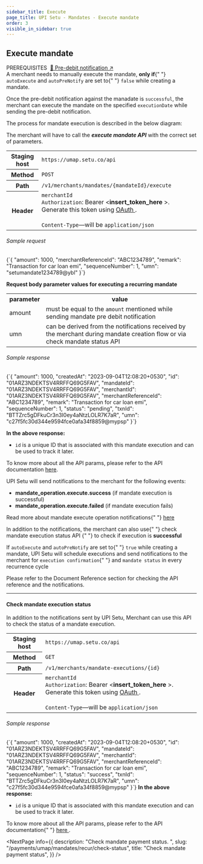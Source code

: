 ```yaml
---
sidebar_title: Execute
page_title: UPI Setu - Mandates - Execute mandate
order: 3
visible_in_sidebar: true
---
```


## Execute mandate

<Text size="small" weight="600">
  PREREQUISITES&nbsp;
</Text>
<a href="/payments/umap/mandates/recur/pre-debit-notify" target="_self">
  🌟 Pre-debit notification ↗
</a>

<br />

<Callout type="tip">
  A merchant needs to manually execute the mandate, <strong>only if</strong>{" "}
  <code>autoExecute</code> and <code>autoPreNotify</code> are set to{" "}
  <code>false</code> while creating a mandate.
</Callout>

<br />

Once the pre-debit notification against the manadate is `successful`, the merchant can
execute the mandate on the specified `executionDate` while sending the pre-debit
notification.

The process for mandate execution is described in the below diagram:

The merchant will have to call the **<i>execute mandate API</i>** with the correct set of parameters.

<table>
  <tbody>
    <tr>
      <th>Staging host</th>
      <td>
        <code>https://umap.setu.co/api</code>
      </td>
    </tr>
    <tr>
      <th>Method</th>
      <td>
        <code>POST</code>
      </td>
    </tr>
    <tr>
      <th>Path</th>
      <td>
        <code>/v1/merchants/mandates/&#123;mandateId&#125;/execute</code>
      </td>
    </tr>
    <tr>
      <th>Header</th>
      <td>
        <code>merchantId</code>
        <br />
        <code>Authorization</code>: Bearer &lt;<b>insert_token_here</b>
        &gt;. Generate this token using <a
          href="/payments/umap/api-integration"
          target="_blank"
        >
          OAuth
        </a>
        .<br />
        <br />
        <code>Content-Type</code>—will be <code>application/json</code>
      </td>
    </tr>
  </tbody>
</table>

###### Sample request

<CodeBlockWithCopy language="json">
  {`{
    "amount": 1000,
    "merchantReferenceId": "ABC1234789",
    "remark": "Transaction for car loan emi",
    "sequenceNumber": 1,
    "umn": "setumandate1234789@ybl"
}`}
</CodeBlockWithCopy>

<p>
  <b>Request body parameter values for executing a recurring mandate</b>
</p>
<table>
  <tr>
    <th>parameter</th>
    <th>value</th>
  </tr>
  <tr>
    <td>amount</td>
    <td>
      must be equal to the <code>amount</code> mentioned while sending mandate
      pre debit notification
    </td>
  </tr>
  <tr>
    <td>umn</td>
    <td>
      can be derived from the notifications received by the merchant during
      mandate creation flow or via check mandate status API
    </td>
  </tr>
</table>

###### Sample response

<CodeBlockWithCopy language="json">
  {`{
  "amount": 1000,
  "createdAt": "2023-09-04T12:08:20+0530",
  "id": "01ARZ3NDEKTSV4RRFFQ69G5FAV",
  "mandateId": "01ARZ3NDEKTSV4RRFFQ69G5FAV",
  "merchantId": "01ARZ3NDEKTSV4RRFFQ69G5FAV",
  "merchantReferenceId": "ABC1234789",
  "remark": "Transaction for car loan emi",
  "sequenceNumber": 1,
  "status": "pending",
  "txnId": "BTTZrc5gDFkuCr3n3I0ey4aNtzLOLR7K7aR",
  "umn": "c27f5fc30d344e9594fce0afa34f8859@mypsp"
}`}
</CodeBlockWithCopy>

**In the above response:**

- `id` is a unique ID that is associated with this mandate execution and can be used to track it later.

To know more about all the API params, please refer to the API documentation <a href="/payments/umap/api-reference#/category~mandates/operation~mandates#execute" target="_blank">here</a>.

<p>
  UPI Setu will send notifications to the merchant for the following events:
</p>
<ul>
  <li>
    <b>mandate_operation.execute.success</b> (if mandate execution is
    successful)
  </li>
  <li>
    <b>mandate_operation.execute.failed</b> (if mandate execution fails)
  </li>
</ul>
<p>
  Read more about mandate execute operation notifications{" "}
  <a href="/payments/umap/notifications/mandates/execute">here</a>
</p>

<p>
  In addition to the notifications, the merchant can also use{" "}
  <Link href="/payments/umap/mandates/recur/execute#check-mandate-execution-status">
    check mandate execution status API
  </Link>{" "}
  to check if execution is <b>successful</b>
</p>

<Callout type="highlight">
  If <code>autoExecute</code> and <code>autoPreNotify</code> are set to{" "}
  <code>true</code> while creating a mandate, UPI Setu will schedule executions
  and send notifications to the merchant for <code>execution confirmation</code>{" "}
  and <code>mandate status</code> in every recurrence cycle
</Callout>

Please refer to the Document Reference section for checking the API reference and the notifications.

<hr class="tertiary" />

#### Check mandate execution status

In addition to the notifications sent by UPI Setu, Merchant can use this API to check the status of a mandate execution.

<table>
  <tbody>
    <tr>
      <th>Staging host</th>
      <td>
        <code>https://umap.setu.co/api</code>
      </td>
    </tr>
    <tr>
      <th>Method</th>
      <td>
        <code>GET</code>
      </td>
    </tr>
    <tr>
      <th>Path</th>
      <td>
        <code>/v1/merchants/mandate-executions/&#123;id&#125;</code>
      </td>
    </tr>
    <tr>
      <th>Header</th>
      <td>
        <code>merchantId</code>
        <br />
        <code>Authorization</code>: Bearer &lt;<b>insert_token_here</b>
        &gt;. Generate this token using <a
          href="/payments/umap/api-integration"
          target="_blank"
        >
          OAuth
        </a>
        .<br />
        <br />
        <code>Content-Type</code>—will be <code>application/json</code>
      </td>
    </tr>
  </tbody>
</table>

<h6>Sample response</h6>
<CodeBlockWithCopy language="json">
  {`{
  "amount": 1000,
  "createdAt": "2023-09-04T12:08:20+0530",
  "id": "01ARZ3NDEKTSV4RRFFQ69G5FAV",
  "mandateId": "01ARZ3NDEKTSV4RRFFQ69G5FAV",
  "merchantId": "01ARZ3NDEKTSV4RRFFQ69G5FAV",
  "merchantReferenceId": "ABC1234789",
  "remark": "Transaction for car loan emi",
  "sequenceNumber": 1,
  "status": "success",
  "txnId": "BTTZrc5gDFkuCr3n3I0ey4aNtzLOLR7K7aR",
  "umn": "c27f5fc30d344e9594fce0afa34f8859@mypsp"
}`}
</CodeBlockWithCopy>
<b>In the above response:</b>
<ul>
  <li>
    <code>id</code> is a unique ID that is associated with this mandate
    execution and can be used to track it later.
  </li>
</ul>

<p>
  To know more about all the API params, please refer to the API documentation{" "}
  <a
    href="/payments/umap/api-reference#/category~mandates/operation~mandates#fetchMandateExecutionById"
    target="_blank"
  >
    here
  </a>
  .
</p>

<NextPage
  info={{
    description: "Check mandate payment status.  ",
    slug: "/payments/umap/mandates/recur/check-status",
    title: "Check mandate payment status",
  }}
/>
